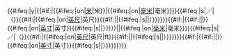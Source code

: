 {{#ifeq:{{lc:{{{wrap|}}}}}|y|{{#if:{{lc:{{{m|}}}}}|{{{m}}}{{#ifeq:{{lc:{{{lk|}}}}}|on|[[米]]|米}}|{{formatnum: {{{mm}}}}}{{#ifeq:{{lc:{{{lk|}}}}}|on|[[毫米]]|毫米}}}}{{#ifeq:{{lc:{{{disp|}}}}}|s|／|&#32;（}}{{#if:{{{ft|}}}|{{{ft}}}{{#ifeq:{{lc:{{{lk|}}}}}|on|[[英尺]]|英尺}}{{#if:{{{in|}}}||{{#ifeq:{{lc:{{{disp|}}}}}|s||）}}}}}}{{#if:{{{in|}}}|{{#if:{{{num|}}}|{{frac|{{{in}}}|{{{num}}}|{{{den}}}}}|{{{in}}}}}{{#ifeq:{{lc:{{{lk|}}}}}|on|[[英寸]]|英寸}}{{#ifeq:{{lc:{{{disp|}}}}}|s||）}}}}|{{nowrap|{{#if:{{lc:{{{m|}}}}}|{{{m}}}{{#ifeq:{{lc:{{{lk|}}}}}|on|[[米]]|米}}|{{formatnum: {{{mm}}}}}{{#ifeq:{{lc:{{{lk|}}}}}|on|[[毫米]]|毫米}}}}{{#ifeq:{{lc:{{{disp|}}}}}|s|／|（}}{{#if:{{{ft|}}}|{{{ft}}}{{#ifeq:{{lc:{{{lk|}}}}}|on|[[英尺]]|英尺|ft}}{{#if:{{{in|}}}||{{#ifeq:{{lc:{{{disp|}}}}}|s||）}}}}}}{{#if:{{{in|}}}|{{#if:{{{num|}}}|{{frac|{{{in}}}|{{{num}}}|{{{den}}}}}|{{{in}}}}}{{#ifeq:{{lc:{{{lk|}}}}}|on|[[英寸]]|英寸}}{{#ifeq:{{lc:{{{disp|}}}}}|s||）}}}}}}}}